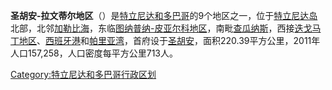 {{Unreferenced|time=2020-09-18T12:55:17+00:00}}
'''圣胡安-拉文蒂尔地区'''（{{lang-en|San Juan–Laventille region}}）是[[特立尼达和多巴哥|特立尼达和多巴哥]]的9个地区之一，位于[[特立尼达岛|特立尼达岛]]北部，北邻[[加勒比海|加勒比海]]，东临[[图纳普纳-皮亚尔科地区|图纳普纳-皮亚尔科地区]]，南毗[[查瓜纳斯|查瓜纳斯]]，西接[[迭戈马丁地区|迭戈马丁地区]]、[[西班牙港|西班牙港]]和[[帕里亚湾|帕里亚湾]]，首府设于[[圣胡安_(特立尼达和多巴哥)|圣胡安]]，面积220.39平方公里，2011年人口157,258，人口密度每平方公里713人。

{{TrinidadTobago-geo-stub}}
[[Category:特立尼达和多巴哥行政区划|Category:特立尼达和多巴哥行政区划]]